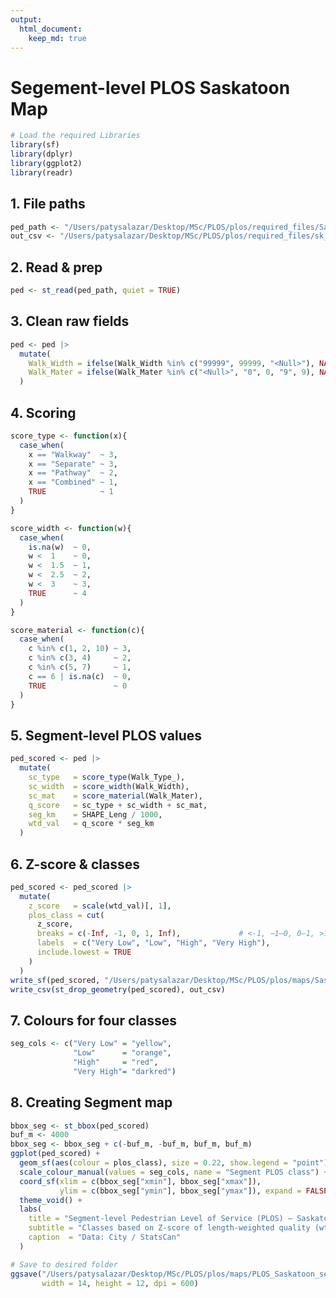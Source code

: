 ```yaml
---
output:
  html_document:
    keep_md: true
---
```


# Segement-level PLOS Saskatoon Map

```r
# Load the required Libraries
library(sf)
library(dplyr)
library(ggplot2)
library(readr)
```

## 1.  File paths 

```r
ped_path <- "/Users/patysalazar/Desktop/MSc/PLOS/plos/required_files/Saskatoon_ped_1.shp"
out_csv <- "/Users/patysalazar/Desktop/MSc/PLOS/plos/required_files/sk_da_plos_score.csv"
```

## 2.  Read & prep 

```r
ped <- st_read(ped_path, quiet = TRUE)
```


## 3.  Clean raw fields

```r
ped <- ped |>
  mutate(
    Walk_Width = ifelse(Walk_Width %in% c("99999", 99999, "<Null>"), NA, Walk_Width) |> as.numeric(),
    Walk_Mater = ifelse(Walk_Mater %in% c("<Null>", "0", 0, "9", 9), NA, Walk_Mater) |> as.integer()
  )
```

  
## 4.  Scoring 

```r
score_type <- function(x){
  case_when(
    x == "Walkway"  ~ 3,
    x == "Separate" ~ 3,
    x == "Pathway"  ~ 2,
    x == "Combined" ~ 1,
    TRUE            ~ 1
  )
}
```


```r
score_width <- function(w){
  case_when(
    is.na(w)  ~ 0,
    w <  1    ~ 0,
    w <  1.5  ~ 1,
    w <  2.5  ~ 2,
    w <  3    ~ 3,
    TRUE      ~ 4
  )
}
```


```r
score_material <- function(c){
  case_when(
    c %in% c(1, 2, 10) ~ 3,
    c %in% c(3, 4)     ~ 2,
    c %in% c(5, 7)     ~ 1,
    c == 6 | is.na(c)  ~ 0,
    TRUE               ~ 0
  )
}
```


## 5.  Segment-level PLOS values 

```r
ped_scored <- ped |>
  mutate(
    sc_type   = score_type(Walk_Type_),
    sc_width  = score_width(Walk_Width),
    sc_mat    = score_material(Walk_Mater),
    q_score   = sc_type + sc_width + sc_mat,       
    seg_km    = SHAPE_Leng / 1000,                  
    wtd_val   = q_score * seg_km                   
  )
```

  
## 6.  Z-score & classes
  
```r
ped_scored <- ped_scored |>
  mutate(
    z_score   = scale(wtd_val)[, 1],
    plos_class = cut(
      z_score,
      breaks = c(-Inf, -1, 0, 1, Inf),             # <-1, −1–0, 0–1, >1
      labels  = c("Very Low", "Low", "High", "Very High"),
      include.lowest = TRUE
    )
  )
write_sf(ped_scored, "/Users/patysalazar/Desktop/MSc/PLOS/plos/maps/Saskatoon_ped_PLOS_segments.gpkg")
write_csv(st_drop_geometry(ped_scored), out_csv)
```


## 7.  Colours for four classes 

```r
seg_cols <- c("Very Low" = "yellow",
              "Low"      = "orange",
              "High"     = "red",
              "Very High"= "darkred")
```


## 8.  Creating Segment map 

```r
bbox_seg <- st_bbox(ped_scored)
buf_m <- 4000
bbox_seg <- bbox_seg + c(-buf_m, -buf_m, buf_m, buf_m)
ggplot(ped_scored) +
  geom_sf(aes(colour = plos_class), size = 0.22, show.legend = "point") +
  scale_colour_manual(values = seg_cols, name = "Segment PLOS class") +
  coord_sf(xlim = c(bbox_seg["xmin"], bbox_seg["xmax"]),
           ylim = c(bbox_seg["ymin"], bbox_seg["ymax"]), expand = FALSE) +
  theme_void() +
  labs(
    title = "Segment-level Pedestrian Level of Service (PLOS) – Saskatoon",
    subtitle = "Classes based on Z-score of length-weighted quality (wtd_val)",
    caption  = "Data: City / StatsCan"
  )

```


```r
# Save to desired folder
ggsave("/Users/patysalazar/Desktop/MSc/PLOS/plos/maps/PLOS_Saskatoon_segments_highres.jpg",
       width = 14, height = 12, dpi = 600)  
```

